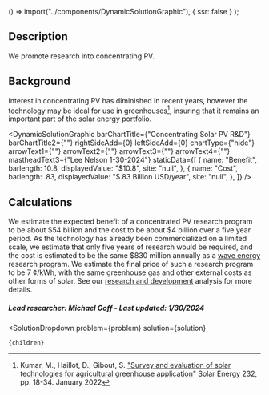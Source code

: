 
  () => import("../components/DynamicSolutionGraphic"),
  { ssr: false }
);


## Description
We promote research into concentrating PV.

## Background
Interest in concentrating PV has diminished in recent years, however the technology may be ideal for use in greenhouses[^”1”], insuring that it remains an important part of the solar energy portfolio.

<DynamicSolutionGraphic
  barChartTitle={"Concentrating Solar PV R&D"}
  barChartTitle2={""}
  rightSideAdd={0}
  leftSideAdd={0}
  chartType={"hide"}
  arrowText1={""}
  arrowText2={""}
  arrowText3={""}
  arrowText4={""}
  mastheadText3={"Lee Nelson 1-30-2024"}
 staticData={[
    {
     name: "Benefit",
      barlength: 10.8,
      displayedValue: "$10.8",
      site: "null",
    },
    {
      name: "Cost",
      barlength: .83,
      displayedValue: "$.83 Billion USD/year",
      site: "null",
    },
  ]}
/>

## Calculations
We estimate the expected benefit of a concentrated PV research program to be about $54 billion and the cost to be about $4 billion over a five year period. As the technology has already been commercialized on a limited scale, we estimate that only five years of research would be required, and the cost is estimated to be the same $830 million annually as a [wave energy](https://www.urbancruiseship.org/energy/energy_production/mhk) research program. We estimate the final price of such a research program to be 7 ¢/kWh, with the same greenhouse gas and other external costs as other forms of solar. See our [research and development](https://www.urbancruiseship.org/energy/energy_socioeconomics/rd) analysis for more details.


##### Lead researcher: Michael Goff - Last updated: 1/30/2024

[^”1”]: Kumar, M., Haillot, D., Gibout, S. ["Survey and evaluation of solar technologies for agricultural greenhouse application"](https://www.sciencedirect.com/science/article/abs/pii/S0038092X21010823) Solar Energy 232, pp. 18-34. January 2022 


  <SolutionDropdown 
    problem={problem} 
    solution={solution}
  >
    {children}
  </SolutionDropdown>